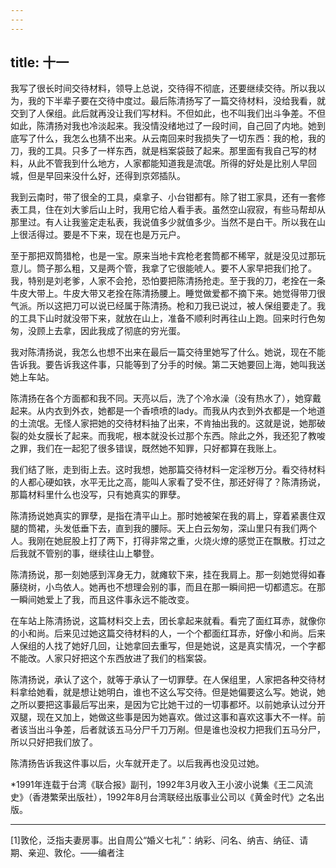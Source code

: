 ```yaml
---
---
---
```

title: 十一
---

我写了很长时间交待材料，领导上总说，交待得不彻底，还要继续交待。所以我以为，我的下半辈子要在交待中度过。最后陈清扬写了一篇交待材料，没给我看，就交到了人保组。此后就再没让我们写材料。不但如此，也不叫我们出斗争差。不但如此，陈清扬对我也冷淡起来。我没情没绪地过了一段时间，自己回了内地。她到底写了什么，我怎么也猜不出来。从云南回来时我损失了一切东西：我的枪，我的刀，我的工具。只多了一样东西，就是档案袋鼓了起来。那里面有我自己写的材料，从此不管我到什么地方，人家都能知道我是流氓。所得的好处是比别人早回城，但是早回来没什么好，还得到京郊插队。

我到云南时，带了很全的工具，桌拿子、小台钳都有。除了钳工家具，还有一套修表工具，住在刘大爹后山上时，我用它给人看手表。虽然空山寂寂，有些马帮却从那里过。有人让我鉴定走私表，我说值多少就值多少。当然不是白干。所以我在山上很活得过。要是不下来，现在也是万元户。

至于那把双筒猎枪，也是一宝。原来当地卡宾枪老套筒都不稀罕，就是没见过那玩意儿。筒子那么粗，又是两个管，我拿了它很能唬人。要不人家早把我们抢了。我，特别是刘老爹，人家不会抢，恐怕要把陈清扬抢走。至于我的刀，老拴在一条牛皮大带上。牛皮大带又老拴在陈清扬腰上。睡觉做爱都不摘下来。她觉得带刀很气派。所以这把刀可以说已经属于陈清扬。枪和刀我已说过，被人保组要走了。我的工具下山时就没带下来，就放在山上，准备不顺利时再往山上跑。回来时行色匆匆，没顾上去拿，因此我成了彻底的穷光蛋。

我对陈清扬说，我怎么也想不出来在最后一篇交待里她写了什么。她说，现在不能告诉我。要告诉我这件事，只能等到了分手的时候。第二天她要回上海，她叫我送她上车站。

陈清扬在各个方面都和我不同。天亮以后，洗了个冷水澡（没有热水了），她穿戴起来。从内衣到外衣，她都是一个香喷喷的lady。而我从内衣到外衣都是一个地道的土流氓。无怪人家把她的交待材料抽了出来，不肯抽出我的。这就是说，她那破裂的处女膜长了起来。而我呢，根本就没长过那个东西。除此之外，我还犯了教唆之罪，我们在一起犯了很多错误，既然她不知罪，只好都算在我账上。

我们结了账，走到街上去。这时我想，她那篇交待材料一定淫秽万分。看交待材料的人都心硬如铁，水平无比之高，能叫人家看了受不住，那还好得了？陈清扬说，那篇材料里什么也没写，只有她真实的罪孽。

陈清扬说她真实的罪孽，是指在清平山上。那时她被架在我的肩上，穿着紧裹住双腿的筒裙，头发低垂下去，直到我的腰际。天上白云匆匆，深山里只有我们两个人。我刚在她屁股上打了两下，打得非常之重，火烧火燎的感觉正在飘散。打过之后我就不管别的事，继续往山上攀登。

陈清扬说，那一刻她感到浑身无力，就瘫软下来，挂在我肩上。那一刻她觉得如春藤绕树，小鸟依人。她再也不想理会别的事，而且在那一瞬间把一切都遗忘。在那一瞬间她爱上了我，而且这件事永远不能改变。

在车站上陈清扬说，这篇材料交上去，团长拿起来就看。看完了面红耳赤，就像你的小和尚。后来见过她这篇交待材料的人，一个个都面红耳赤，好像小和尚。后来人保组的人找了她好几回，让她拿回去重写，但是她说，这是真实情况，一个字都不能改。人家只好把这个东西放进了我们的档案袋。

陈清扬说，承认了这个，就等于承认了一切罪孽。在人保组里，人家把各种交待材料拿给她看，就是想让她明白，谁也不这么写交待。但是她偏要这么写。她说，她之所以要把这事最后写出来，是因为它比她干过的一切事都坏。以前她承认过分开双腿，现在又加上，她做这些事是因为她喜欢。做过这事和喜欢这事大不一样。前者该当出斗争差，后者就该五马分尸千刀万剐。但是谁也没权力把我们五马分尸，所以只好把我们放了。

陈清扬告诉我这件事以后，火车就开走了。以后我再也没见过她。

*1991年连载于台湾《联合报》副刊，1992年3月收入王小波小说集《王二风流史》（香港繁荣出版社），1992年8月台湾联经出版事业公司以《黄金时代》之名出版。



* * *



[1]敦伦，泛指夫妻房事。出自周公“婚义七礼”：纳彩、问名、纳吉、纳征、请期、亲迎、敦伦。——编者注